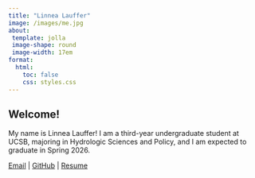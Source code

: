 ```yaml
---
title: "Linnea Lauffer"
image: /images/me.jpg
about: 
 template: jolla
 image-shape: round
 image-width: 17em
format:
  html:
    toc: false
    css: styles.css
---
```


## Welcome!

My name is Linnea Lauffer! I am a third-year undergraduate student at UCSB, majoring in Hydrologic Sciences and Policy, and I am expected to graduate in Spring 2026.

[Email](mailto:linnea_lauffer@ucsb.edu) \| [GitHub](https://github.com/linnea-lauffer) \| [Resume](https://drive.google.com/file/d/14COzMPXsrI9EbgcnCGjsZyxjhrL4mKU8/view?usp=share_link)
